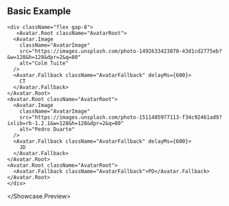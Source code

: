 
## Basic Example

<Showcase>
  <Showcase.Preview>

    <div className="flex gap-8">
       <Avatar.Root className="AvatarRoot">
      <Avatar.Image
        className="AvatarImage"
        src="https://images.unsplash.com/photo-1492633423870-43d1cd2775eb?&w=128&h=128&dpr=2&q=80"
        alt="Colm Tuite"
      />
      <Avatar.Fallback className="AvatarFallback" delayMs={600}>
        CT
      </Avatar.Fallback>
    </Avatar.Root>
    <Avatar.Root className="AvatarRoot">
      <Avatar.Image
        className="AvatarImage"
        src="https://images.unsplash.com/photo-1511485977113-f34c92461ad9?ixlib=rb-1.2.1&w=128&h=128&dpr=2&q=80"
        alt="Pedro Duarte"
      />
      <Avatar.Fallback className="AvatarFallback" delayMs={600}>
        JD
      </Avatar.Fallback>
    </Avatar.Root>
    <Avatar.Root className="AvatarRoot">
      <Avatar.Fallback className="AvatarFallback">PD</Avatar.Fallback>
    </Avatar.Root>
    </div>

  </Showcase.Preview>
</Showcase>
